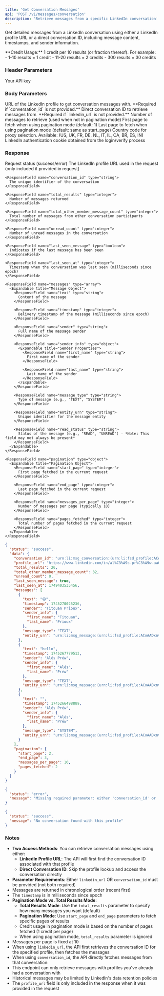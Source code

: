 ```yaml
---
title: 'Get Conversation Messages'
api: 'POST /v1/messages/conversation'
description: 'Retrieve messages from a specific LinkedIn conversation'
---
```


Get detailed messages from a LinkedIn conversation using either a LinkedIn profile URL or a direct conversation ID, including message content, timestamps, and sender information.

<Note>
  **Credit Usage:** 1 credit per 10 results (or fraction thereof). For example:
  - 1-10 results = 1 credit
  - 11-20 results = 2 credits
  - 300 results = 30 credits
</Note>

### Header Parameters

<ParamField header="x-api-key" type="string" required>
  Your API key
</ParamField>

### Body Parameters

<ParamField body="linkedin_url" type="string">
  URL of the LinkedIn profile to get conversation messages with. **Required if `conversation_id` is not provided.**
</ParamField>

<ParamField body="conversation_id" type="string">
  Direct conversation ID to retrieve messages from. **Required if `linkedin_url` is not provided.**
</ParamField>

<ParamField body="total_results" type="integer" default="10">
  Number of messages to retrieve (used when not in pagination mode)
</ParamField>

<ParamField body="start_page" type="integer">
  First page to fetch when using pagination mode (default: 1)
</ParamField>

<ParamField body="end_page" type="integer">
  Last page to fetch when using pagination mode (default: same as start_page)
</ParamField>

<ParamField body="country" type="string" default="FR">
  Country code for proxy selection. Available: (US, UK, FR, DE, NL, IT, IL, CA, BR, ES, IN)
</ParamField>

<ParamField body="login_token" type="string" required>
  LinkedIn authentication cookie obtained from the login/verify process
</ParamField>

### Response

<ResponseField name="status" type="string">
  Request status (success/error)
</ResponseField>

<ResponseField name="data" type="object">
  <Expandable title="Properties">
    <ResponseField name="profile_url" type="string">
      The LinkedIn profile URL used in the request (only included if provided in request)
    </ResponseField>

    <ResponseField name="conversation_id" type="string">
      The unique identifier of the conversation
    </ResponseField>

    <ResponseField name="total_results" type="integer">
      Number of messages returned
    </ResponseField>

    <ResponseField name="total_other_member_message_count" type="integer">
      Total number of messages from other conversation participants
    </ResponseField>

    <ResponseField name="unread_count" type="integer">
      Number of unread messages in the conversation
    </ResponseField>

    <ResponseField name="last_seen_message" type="boolean">
      Indicates if the last message has been seen
    </ResponseField>

    <ResponseField name="last_seen_at" type="integer">
      Timestamp when the conversation was last seen (milliseconds since epoch)
    </ResponseField>

    <ResponseField name="messages" type="array">
      <Expandable title="Message Object">
        <ResponseField name="text" type="string">
          Content of the message
        </ResponseField>

        <ResponseField name="timestamp" type="integer">
          Delivery timestamp of the message (milliseconds since epoch)
        </ResponseField>

        <ResponseField name="sender" type="string">
          Full name of the message sender
        </ResponseField>

        <ResponseField name="sender_info" type="object">
          <Expandable title="Sender Properties">
            <ResponseField name="first_name" type="string">
              First name of the sender
            </ResponseField>
            
            <ResponseField name="last_name" type="string">
              Last name of the sender
            </ResponseField>
          </Expandable>
        </ResponseField>

        <ResponseField name="message_type" type="string">
          Type of message (e.g., "TEXT", "SYSTEM")
        </ResponseField>

        <ResponseField name="entity_urn" type="string">
          Unique identifier for the message entity
        </ResponseField>

        <ResponseField name="read_status" type="string">
          Status of the message (e.g., "READ", "UNREAD") - *Note: This field may not always be present*
        </ResponseField>
      </Expandable>
    </ResponseField>

    <ResponseField name="pagination" type="object">
      <Expandable title="Pagination Object">
        <ResponseField name="start_page" type="integer">
          First page fetched in the current request
        </ResponseField>

        <ResponseField name="end_page" type="integer">
          Last page fetched in the current request
        </ResponseField>

        <ResponseField name="messages_per_page" type="integer">
          Number of messages per page (typically 10)
        </ResponseField>

        <ResponseField name="pages_fetched" type="integer">
          Total number of pages fetched in the current request
        </ResponseField>
      </Expandable>
    </ResponseField>
  </Expandable>
</ResponseField>

<ResponseExample>

```json Success Response - Using LinkedIn URL
{
  "status": "success",
  "data": {
    "conversation_id": "urn:li:msg_conversation:(urn:li:fsd_profile:ACoAADxnv0oB_dN-NfpvEBlsVPU_W1omM-Xu24o,2-OTFjNWU3YWMtN2IwNi00ZWUwLWE1YzYtNTg4OGNkMGU2ZGRhXzAxMw==)",
    "profile_url": "https://www.linkedin.com/in/al%C3%A9s-pr%C3%A9w-aa0262324/",
    "total_results": 20,
    "total_other_member_message_count": 32,
    "unread_count": 0,
    "last_seen_message": true,
    "last_seen_at": 1749403535456,
    "messages": [
      {
        "text": "😃",
        "timestamp": 1745270025236,
        "sender": "Titouan Prioux",
        "sender_info": {
          "first_name": "Titouan",
          "last_name": "Prioux"
        },
        "message_type": "TEXT",
        "entity_urn": "urn:li:msg_message:(urn:li:fsd_profile:ACoAADxnv0oB_dN-NfpvEBlsVPU_W1omM-Xu24o,2-MTc0NTI3MDAyNTA5MWIzODI1OS0xMDAmOTFjNWU3YWMtN2IwNi00ZWUwLWE1YzYtNTg4OGNkMGU2ZGRhXzAxMw==)"
      },
      {
        "text": "hello",
        "timestamp": 1745267779513,
        "sender": "Alés Préw",
        "sender_info": {
          "first_name": "Alés",
          "last_name": "Préw"
        },
        "message_type": "TEXT",
        "entity_urn": "urn:li:msg_message:(urn:li:fsd_profile:ACoAADxnv0oB_dN-NfpvEBlsVPU_W1omM-Xu24o,2-MTc0NTI2Nzc3OTM2MmI3NTkxNS0xMDAmOTFjNWU3YWMtN2IwNi00ZWUwLWE1YzYtNTg4OGNkMGU2ZGRhXzAxMw==)"
      },
      {
        "text": "",
        "timestamp": 1745266498889,
        "sender": "Alés Préw",
        "sender_info": {
          "first_name": "Alés",
          "last_name": "Préw"
        },
        "message_type": "SYSTEM",
        "entity_urn": "urn:li:msg_message:(urn:li:fsd_profile:ACoAADxnv0oB_dN-NfpvEBlsVPU_W1omM-Xu24o,2-MTc0NTI2NjQ5ODY1OWI3NDYxOC0xMDAmOTFjNWU3YWMtN2IwNi00ZWUwLWE1YzYtNTg4OGNkMGU2ZGRhXzAxMw==)"
      }
    ],
    "pagination": {
      "start_page": 2,
      "end_page": 3,
      "messages_per_page": 10,
      "pages_fetched": 2
    }
  }
}
```

```json Error Response - Missing Parameters
{
  "status": "error",
  "message": "Missing required parameter: either 'conversation_id' or 'linkedin_url' must be provided"
}
```

```json Success Response - No Conversation
{
  "status": "success",
  "message": "No conversation found with this profile"
}
```
</ResponseExample>

### Notes
- **Two Access Methods**: You can retrieve conversation messages using either:
  - **LinkedIn Profile URL**: The API will first find the conversation ID associated with that profile
  - **Direct Conversation ID**: Skip the profile lookup and access the conversation directly
- **Parameter Requirements**: Either `linkedin_url` OR `conversation_id` must be provided (not both required)
- Messages are returned in chronological order (recent first)
- The `timestamp` is in milliseconds since epoch
- **Pagination Mode vs. Total Results Mode**:
  - **Total Results Mode**: Use the `total_results` parameter to specify how many messages you want (default)
  - **Pagination Mode**: Use `start_page` and `end_page` parameters to fetch specific pages of results
  - Credit usage in pagination mode is based on the number of pages fetched (1 credit per page)
  - When using pagination mode, `total_results` parameter is ignored
- Messages per page is fixed at 10
- When using `linkedin_url`, the API first retrieves the conversation ID for the specified profile, then fetches the messages
- When using `conversation_id`, the API directly fetches messages from that conversation
- This endpoint can only retrieve messages with profiles you've already had a conversation with
- Historical messages may be limited by LinkedIn's data retention policies
- The `profile_url` field is only included in the response when it was provided in the request
